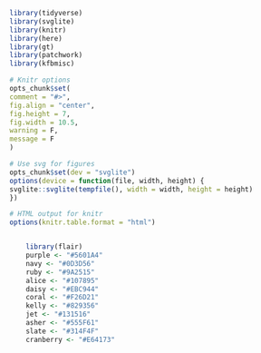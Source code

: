 ```R
library(tidyverse)
library(svglite)
library(knitr)
library(here)
library(gt)
library(patchwork)
library(kfbmisc)

# Knitr options
opts_chunk$set(
comment = "#>",
fig.align = "center",
fig.height = 7,
fig.width = 10.5,
warning = F,
message = F
)

# Use svg for figures
opts_chunk$set(dev = "svglite")
options(device = function(file, width, height) {
svglite::svglite(tempfile(), width = width, height = height)
})

# HTML output for knitr
options(knitr.table.format = "html")

```


<!-- Custom css -->
```css
```


<!-- From xaringancolor -->

<div style = "position:fixed; visibility: hidden">
$$
\require{color}
\definecolor{purple}{rgb}{0.337254901960784, 0.00392156862745098, 0.643137254901961}
\definecolor{navy}{rgb}{0.0509803921568627, 0.23921568627451, 0.337254901960784}
\definecolor{ruby}{rgb}{0.603921568627451, 0.145098039215686, 0.0823529411764706}
\definecolor{alice}{rgb}{0.0627450980392157, 0.470588235294118, 0.584313725490196}
\definecolor{daisy}{rgb}{0.92156862745098, 0.788235294117647, 0.266666666666667}
\definecolor{coral}{rgb}{0.949019607843137, 0.427450980392157, 0.129411764705882}
\definecolor{kelly}{rgb}{0.509803921568627, 0.576470588235294, 0.337254901960784}
\definecolor{jet}{rgb}{0.0745098039215686, 0.0823529411764706, 0.0862745098039216}
\definecolor{asher}{rgb}{0.333333333333333, 0.372549019607843, 0.380392156862745}
\definecolor{slate}{rgb}{0.192156862745098, 0.309803921568627, 0.309803921568627}
\definecolor{cranberry}{rgb}{0.901960784313726, 0.254901960784314, 0.450980392156863}
$$
</div>
	
<script type="text/x-mathjax-config">
	MathJax.Hub.Config({
		TeX: {
			Macros: {
				purple: ["{\\color{purple}{#1}}", 1],
				navy: ["{\\color{navy}{#1}}", 1],
				ruby: ["{\\color{ruby}{#1}}", 1],
				alice: ["{\\color{alice}{#1}}", 1],
				daisy: ["{\\color{daisy}{#1}}", 1],
				coral: ["{\\color{coral}{#1}}", 1],
				kelly: ["{\\color{kelly}{#1}}", 1],
				jet: ["{\\color{jet}{#1}}", 1],
				asher: ["{\\color{asher}{#1}}", 1],
				slate: ["{\\color{slate}{#1}}", 1],
				cranberry: ["{\\color{cranberry}{#1}}", 1]
			},
			loader: {load: ['[tex]/color']},
			tex: {packages: {'[+]': ['color']}}
		}
	});
</script>

<style>
	.purple {color: #5601A4;}
	.navy {color: #0D3D56;}
	.ruby {color: #9A2515;}
	.alice {color: #107895;}
	.daisy {color: #EBC944;}
	.coral {color: #F26D21;}
	.kelly {color: #829356;}
	.jet {color: #131516;}
	.asher {color: #555F61;}
	.slate {color: #314F4F;}
	.cranberry {color: #E64173;}
</style>


```r
	library(flair)
	purple <- "#5601A4"
	navy <- "#0D3D56"
	ruby <- "#9A2515"
	alice <- "#107895"
	daisy <- "#EBC944"
	coral <- "#F26D21"
	kelly <- "#829356"
	jet <- "#131516"
	asher <- "#555F61"
	slate <- "#314F4F"
	cranberry <- "#E64173"
```
